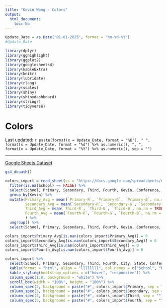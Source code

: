 ```yaml
---
title: "Kevin Wong - Colors"
output:
  html_document:
    toc: No
---
```


```r
Update_Date = as.Date("01-01-2025", format = "%m-%d-%Y")
#Update_Date

library(dplyr)
library(gghighlight)
library(ggplot2)
library(googlesheets4)
library(kableExtra)
library(knitr)
library(lubridate)
library(rlang)
library(scales)
library(shiny)
library(shinydashboard)
library(stringr)
library(tidyverse)
```

<style>
h3 {
   font-family: Tahoma;
   color: black;
}
</style>

<h1>Colors</h1>

<p class="last-updated">
Last updated: `r paste(format(x = Update_Date, format = "%B"), " ", format(x = Update_Date, format = "%d") %>% as.numeric(), ", ", format(x = Update_Date, format = "%Y") %>% as.numeric(), sep = "")`
</p>

<hr />


[Google Sheets Dataset](https://docs.google.com/spreadsheets/d/1_jY_9L3TU_5szudWYH3-8iqOaE6TjUBaLS_rTDHzeyU){target="_blank"}

```r
gs4_deauth()

colors_import = read_sheet(ss = "https://docs.google.com/spreadsheets/d/1_jY_9L3TU_5szudWYH3-8iqOaE6TjUBaLS_rTDHzeyU", sheet = "All Universities") %>%
  filter(is.na(School) == FALSE) %>%
  select(School, Primary, Secondary, Third, Fourth, Kevin, Conference, City, State, `School Name`, `Primary-R`, `Primary-G`, `Primary-B`, `Secondary-R`, `Secondary-G`, `Secondary-B`, `Third-R`, `Third-G`, `Third-B`, `Fourth-R`, `Fourth-G`, `Fourth-B`) %>%
  group_by(Kevin) %>%
  mutate(Primary_Avg = mean(`Primary-R`, `Primary-G`, `Primary-B`, na.rm = TRUE),
         Secondary_Avg = mean(`Secondary-R`, `Secondary-G`, `Secondary-B`, na.rm = TRUE),
         Third_Avg = mean(`Third-R`, `Third-G`, `Third-B`, na.rm = TRUE),
         Fourth_Avg = mean(`Fourth-R`, `Fourth-G`, `Fourth-B`, na.rm = TRUE)
         ) %>%
  ungroup() %>%
  select(School, Primary, Secondary, Third, Fourth, Kevin, Conference, City, State, `School Name`, Primary_Avg, Secondary_Avg, Third_Avg, Fourth_Avg)

colors_import$Primary_Avg[is.nan(colors_import$Primary_Avg)] = 0
colors_import$Secondary_Avg[is.nan(colors_import$Secondary_Avg)] = 0
colors_import$Third_Avg[is.nan(colors_import$Third_Avg)] = 0
colors_import$Fourth_Avg[is.nan(colors_import$Fourth_Avg)] = 0

colors_import %>%
  select(School, Primary, Secondary, Third, Fourth, City, State, Conference) %>%
  kable(format = "html", align = "llllllll", col.names = c("School", "Primary", "Secondary", "Third", "Fourth", "City", "State", "Sports Conference")) %>%
  kable_styling(bootstrap_options = c("hover", "responsive")) %>%
  column_spec(1:8, background = "white") %>%
  scroll_box(width = "100%", height = "100%") %>%
  column_spec(2, background = paste("#", colors_import$Primary, sep = ""), color = ifelse(test = colors_import$Primary_Avg > 130, yes = "black", no = "white")) %>%
  column_spec(3, background = paste("#", colors_import$Secondary, sep = ""), color = ifelse(test = colors_import$Secondary_Avg > 130, yes = "black", no = "white")) %>%
  column_spec(4, background = paste("#", colors_import$Third, sep = ""), color = ifelse(test = colors_import$Third_Avg > 130, yes = "black", no = "white")) %>%
  column_spec(5, background = paste("#", colors_import$Fourth, sep = ""), color = ifelse(test = colors_import$Fourth_Avg > 130, yes = "black", no = "white"))
```






